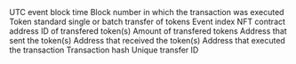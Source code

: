 <ParamField path="blockchain">

</ParamField>
<ParamField path="block_time">
UTC event block time
</ParamField>
<ParamField path="block_number">
Block number in which the transaction was executed
</ParamField>
<ParamField path="token_standard">
Token standard
</ParamField>
<ParamField path="transfer_type">
single or batch transfer of tokens
</ParamField>
<ParamField path="evt_index">
Event index
</ParamField>
<ParamField path="contract_address">
NFT contract address
</ParamField>
<ParamField path="token_id">
ID of transfered token(s)
</ParamField>
<ParamField path="amount">
Amount of transfered tokens
</ParamField>
<ParamField path="from">
Address that sent the token(s)
</ParamField>
<ParamField path="to">
Address that received the token(s)
</ParamField>
<ParamField path="executed_by">
Address that executed the transaction
</ParamField>
<ParamField path="tx_hash">
Transaction hash
</ParamField>
<ParamField path="unique_transfer_id">
Unique transfer ID
</ParamField>
